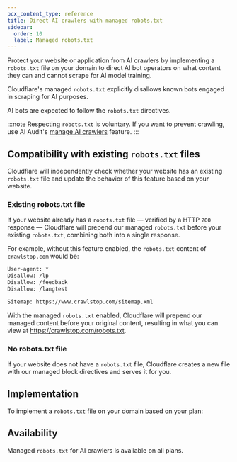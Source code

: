 ```yaml
---
pcx_content_type: reference
title: Direct AI crawlers with managed robots.txt
sidebar:
  order: 10
  label: Managed robots.txt
---
```



Protect your website or application from AI crawlers by implementing a `robots.txt` file on your domain to direct AI bot operators on what content they can and cannot scrape for AI model training.

Cloudflare's managed `robots.txt` explicitly disallows known bots engaged in scraping for AI purposes.

AI bots are expected to follow the `robots.txt` directives.

:::note
Respecting `robots.txt` is voluntary. If you want to prevent crawling, use AI Audit's [manage AI crawlers](/ai-audit/features/manage-ai-crawlers/) feature.
:::

## Compatibility with existing `robots.txt` files

Cloudflare will independently check whether your website has an existing `robots.txt` file and update the behavior of this feature based on your website.

### Existing robots.txt file

If your website already has a `robots.txt` file — verified by a HTTP `200` response — Cloudflare will prepend our managed `robots.txt` before your existing `robots.txt`, combining both into a single response.

For example, without this feature enabled, the `robots.txt` content of `crawlstop.com` would be:

```txt
User-agent: *
Disallow: /lp
Disallow: /feedback
Disallow: /langtest

Sitemap: https://www.crawlstop.com/sitemap.xml
```

With the managed `robots.txt` enabled, Cloudflare will prepend our managed content before your original content, resulting in what you can view at https://crawlstop.com/robots.txt.

### No robots.txt file

If your website does not have a `robots.txt` file, Cloudflare creates a new file with our managed block directives and serves it for you.

## Implementation

To implement a `robots.txt` file on your domain based on your plan:

<Tabs>
	<TabItem label="Bot Fight Mode">
		<Render
			file="enable-managed-robots-txt"
			params={{ one: "Bot Fight Mode" }}
		/>
	</TabItem>
	<TabItem label="Super Bot Fight Mode">
		<Render
			file="enable-managed-robots-txt"
			params={{ one: "Super Bot Fight Mode" }}
		/>
	</TabItem>
	<TabItem label="Bot Management for Enterprise">
		<Render
			file="enable-managed-robots-txt"
			params={{ one: "Bot Management" }}
		/>
	</TabItem>
</Tabs>

## Availability

Managed `robots.txt` for AI crawlers is available on all plans.

